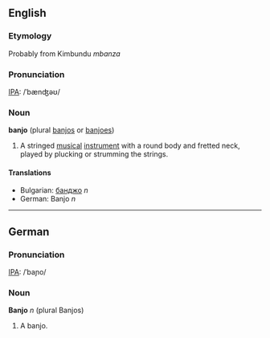 ==English==
===Etymology===
Probably from Kimbundu ''mbanza''

===Pronunciation===
[[w:IPA|IPA]]: /ˈbænʤəʊ/

===Noun===
'''banjo''' (plural [[banjos]] or [[banjoes]])
# A stringed [[musical]] [[instrument]] with a round body and fretted neck, played by plucking or strumming the strings.

====Translations====
*Bulgarian: [[банджо]] ''n''
*German: Banjo ''n''

----
==German==
===Pronunciation===
[[w:IPA|IPA]]: /ˈbaɲo/

===Noun===
'''Banjo''' ''n'' (plural Banjos)
# A banjo.